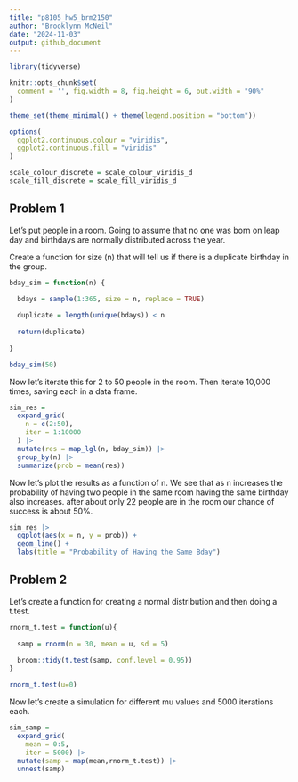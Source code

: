 ```yaml
---
title: "p8105_hw5_brm2150"
author: "Brooklynn McNeil"
date: "2024-11-03"
output: github_document
---
```


```r
library(tidyverse)

knitr::opts_chunk$set(
  comment = '', fig.width = 8, fig.height = 6, out.width = "90%"
)

theme_set(theme_minimal() + theme(legend.position = "bottom"))

options(
  ggplot2.continuous.colour = "viridis",
  ggplot2.continuous.fill = "viridis"
)

scale_colour_discrete = scale_colour_viridis_d
scale_fill_discrete = scale_fill_viridis_d
```

## Problem 1

Let's put people in a room. Going to assume that no one was born on leap day and birthdays are normally distributed across the year.

Create a function for size (n) that will tell us if there is a duplicate birthday in the group.
```r
bday_sim = function(n) {
  
  bdays = sample(1:365, size = n, replace = TRUE)

  duplicate = length(unique(bdays)) < n
  
  return(duplicate)
  
}

bday_sim(50)
```

Now let's iterate this for 2 to 50 people in the room. Then iterate 10,000 times, saving each in a data frame. 
```r
sim_res = 
  expand_grid(
    n = c(2:50),
    iter = 1:10000
  ) |>
  mutate(res = map_lgl(n, bday_sim)) |>
  group_by(n) |>
  summarize(prob = mean(res))
```

Now let's plot the results as a function of n. We see that as n increases the probability of having two people in the same room having the same birthday also increases. after about only 22 people are in the room our chance of success is about 50%.
```r
sim_res |>
  ggplot(aes(x = n, y = prob)) +
  geom_line() +
  labs(title = "Probability of Having the Same Bday")
```


## Problem 2

Let's create a function for creating a normal distribution and then doing a t.test.
```r
rnorm_t.test = function(u){
  
  samp = rnorm(n = 30, mean = u, sd = 5)
  
  broom::tidy(t.test(samp, conf.level = 0.95))
}

rnorm_t.test(u=0)
```

Now let's create a simulation for different mu values and 5000 iterations each.
```r
sim_samp = 
  expand_grid(
    mean = 0:5,
    iter = 5000) |>
  mutate(samp = map(mean,rnorm_t.test)) |>
  unnest(samp)

```


